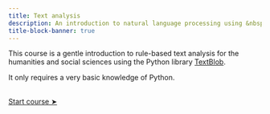 ```yaml
---
title: Text analysis
description: An introduction to natural language processing using &nbsp;[![](img/logo_textblob.png){width="1.3em" fig-alt="noshadow"}](https://textblob.readthedocs.io/en/stable/)
title-block-banner: true
---
```


:::{.topdef}

This course is a gentle introduction to rule-based text analysis for the humanities and social sciences using the Python library [TextBlob](https://textblob.readthedocs.io/en/stable/).

It only requires a very basic knowledge of Python.

:::

<br>
[[Start course ➤](nlp_install.qmd)]{.topinline}
